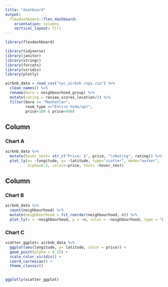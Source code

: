 ```yaml
---
title: "dashboard"
output: 
  flexdashboard::flex_dashboard:
    orientation: columns
    vertical_layout: fill
---
```


```r
library(flexdashboard)
```

```r

library(tidyverse)
library(janitor)
library(stringr)
library(forcats)
library(viridis)
library(plotly)
```


```r
airbnb_data = read_csv("nyc_airbnb copy.zip") %>% 
  clean_names() %>% 
  rename(boro = neighbourhood_group) %>% 
  mutate(rating = review_scores_location/2) %>% 
  filter(boro == "Manhattan",
         room_type =="Entire home/apt",
         price>100 & price<400)
```
Column {data-width=650}
-----------------------------------------------------------------------

### Chart A
```r
airbnb_data %>% 
  mutate(hover_text= str_c("Price: $", price, "\nRating", rating)) %>% 
  plot_ly(x= ~longitude, y= ~latitude, type="scatter", mode="marker",
          alpha=0.5, color=~price, text= ~hover_text)
```

Column {data-width=350}
-----------------------------------------------------------------------

### Chart B
```r
airbnb_data %>% 
  count(neighbourhood) %>% 
  mutate(neighbourhood = fct_reorder(neighbourhood, n)) %>% 
  plot_ly(x = ~neighbourhood, y = ~n, color = ~neighbourhood, type = "bar")
```

### Chart C
```r
scatter_ggplot= airbnb_data %>% 
  ggplot(aes(longitude, y= latitude, color = price)) + 
  geom_point(alpha = 0.25) +
  scale_color_viridis() +
  coord_cartesian() +
  theme_classic() 
  

ggplotly(scatter_ggplot)
```

